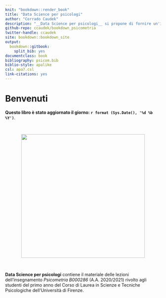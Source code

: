 ```yaml
---
knit: "bookdown::render_book"
title: "Data Science per psicologi"
author: "Corrado Caudek"
description: "__Data Science per psicologi__ si propone di fornire un'introduzione all'analisi dei dati psicologici agli studenti del primo anno del Corso di Laurea in Scienze e Tecniche Psicologiche presso l'Università degli Studi di Firenze. Particolare attenzione sarà posta ai seguenti aspetti: l'uso del linguaggio R per lo svolgimento delle analisi statistiche, la rappresentazione grafica dei dati e l'inferenza Bayesiana."
github-repo: ccaudek/bookdown_psicometria
twitter-handle: ccaudek
site: bookdown::bookdown_site
output: 
  bookdown::gitbook:
    split_bib: yes
documentclass: book
bibliography: psicom.bib
biblio-style: apalike
csl: apa7.csl
link-citations: yes
---
```


# Benvenuti {-} 

**Questo libro è stato aggiornato il giorno: `r format (Sys.Date(), '%d %b %Y')`**.

\

<center> ![](images/gen_art.png){width=400px height=400px} </center>

\

__Data Science per psicologi__ contiene il materiale delle lezioni dell'insegnamento _Psicometria B000286_ (A.A. 2020/2021) rivolto agli studenti del primo anno del Corso di Laurea in Scienze e Tecniche Psicologiche dell'Università di Firenze. 
